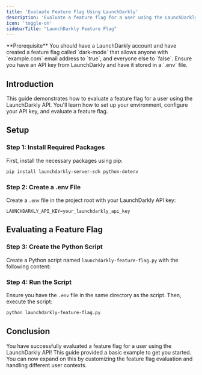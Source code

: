 ```yaml
---
title: 'Evaluate Feature Flag Using LaunchDarkly'
description: 'Evaluate a feature flag for a user using the LaunchDarkly API'
icon: 'toggle-on'
sidebarTitle: "LaunchDarkly Feature Flag"
---
```



<Info>
  **Prerequisite** You should have a LaunchDarkly account and have created a feature flag called `dark-mode` that allows anyone with `example.com` email address to `true`, and everyone else to `false`. Ensure you have an API key from LaunchDarkly and have it stored in a `.env` file.
</Info>

## Introduction

This guide demonstrates how to evaluate a feature flag for a user using the LaunchDarkly API. You'll learn how to set up your environment, configure your API key, and evaluate a feature flag.

<Accordion title="Show me the code" icon="code">
    <LaunchDarklyFeatureFlagSnippet/>
</Accordion>

## Setup

### Step 1: Install Required Packages

First, install the necessary packages using pip:

```sh
pip install launchdarkly-server-sdk python-dotenv
```

### Step 2: Create a .env File

Create a `.env` file in the project root with your LaunchDarkly API key:

```plaintext
LAUNCHDARKLY_API_KEY=your_launchdarkly_api_key
```

## Evaluating a Feature Flag

### Step 3: Create the Python Script

Create a Python script named `launchdarkly-feature-flag.py` with the following content:

<LaunchDarklyFeatureFlagSnippet/>

### Step 4: Run the Script

Ensure you have the `.env` file in the same directory as the script. Then, execute the script:

```sh
python launchdarkly-feature-flag.py
```

## Conclusion

You have successfully evaluated a feature flag for a user using the LaunchDarkly API! This guide provided a basic example to get you started. You can now expand on this by customizing the feature flag evaluation and handling different user contexts.